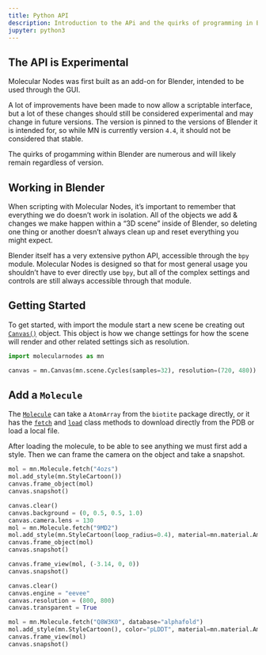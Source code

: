 ```yaml
---
title: Python API
description: Introduction to the APi and the quirks of programming in Blender
jupyter: python3
---
```


::: {.callout-warning}
# The API is Experimental

Molecular Nodes was first built as an add-on for Blender, intended to be used through the GUI.

A lot of improvements have been made to now allow a scriptable interface, but a lot of these changes should still be considered experimental and may change in future versions. The version is pinned to the versions of Blender it is intended for, so while MN is currently version `4.4`, it should not be considered that stable.

The quirks of progamming within Blender are numerous and will likely remain regardless of version.
:::


## Working in Blender

When scripting with Molecular Nodes, it's important to remember that everything we do doesn't work in isolation. All of the objects we add & changes we make happen within a "3D scene" inside of Blender, so deleting one thing or another doesn't always clean up and reset everything you might expect.

Blender itself has a very extensive python API, accessible through the `bpy` module. Molecular Nodes is designed so that for most general usage you shouldn't have to ever directly use `bpy`, but all of the complex settings and controls are still always accessible through that module.


## Getting Started

To get started, with import the module start a new scene be creating out [`Canvas()`](reference/Canvas.qmd) object. This object is how we change settings for how the scene will render and other related settings sich as resolution.

```python
import molecularnodes as mn

canvas = mn.Canvas(mn.scene.Cycles(samples=32), resolution=(720, 480))
```

## Add a `Molecule`

The [`Molecule`](reference/Molecule.qmd) can take a `AtomArray` from the `biotite` package directly, or it has the [`fetch`](reference/Molecule.qmd#fetch) and [`load`](reference/Molecule.qmd#) class methods to download directly from the PDB or load a local file.

After loading the molecule, to be able to see anything we must first add a style. Then we can frame the camera on the object and take a snapshot.

```python
mol = mn.Molecule.fetch("4ozs")
mol.add_style(mn.StyleCartoon())
canvas.frame_object(mol)
canvas.snapshot()
```
```python
canvas.clear()
canvas.background = (0, 0.5, 0.5, 1.0)
canvas.camera.lens = 130
mol = mn.Molecule.fetch("9MD2")
mol.add_style(mn.StyleCartoon(loop_radius=0.4), material=mn.material.AmbientOcclusion())
canvas.frame_object(mol)
canvas.snapshot()
```

```python
canvas.frame_view(mol, (-3.14, 0, 0))
canvas.snapshot()
```


```python
canvas.clear()
canvas.engine = "eevee"
canvas.resolution = (800, 800)
canvas.transparent = True

mol = mn.Molecule.fetch("Q8W3K0", database="alphafold")
mol.add_style(mn.StyleCartoon(), color="pLDDT", material=mn.material.AmbientOcclusion())
canvas.frame_view(mol)
canvas.snapshot()
```